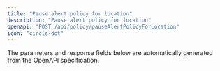 ```yaml
---
title: "Pause alert policy for location"
description: "Pause alert policy for location"
openapi: "POST /api/policy/pauseAlertPolicyForLocation"
icon: "circle-dot"
---
```


<Note>
The parameters and response fields below are automatically generated from the OpenAPI specification.
</Note>
